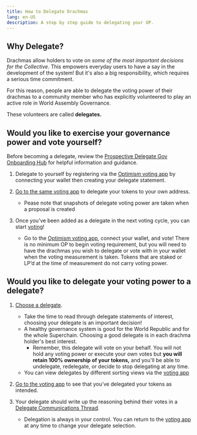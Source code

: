 ```yaml
---
title: How to Delegate Drachmas
lang: en-US
description: A step by step guide to delegating your OP.
---
```


## Why Delegate?

Drachmas allow holders to vote on *some of the most important decisions for the Collective.* This empowers everyday users to have a say in the development of the system! But it's also a big responsibility, which requires a serious time commitment. 

For this reason, people are able to delegate the voting power of their drachmas to a community member who has explicitly volunteered to play an active role in World Assembly Governance. 

These volunteers are called **delegates.**

## Would you like to exercise your governance power and vote yourself? 

Before becoming a delegate, review the [Prospective Delegate Gov Onboarding Hub](https://plaid-cement-e44.notion.site/Prospective-Delegate-Gov-Onboarding-Hub-7cb72c3376c349a2ab402c4badd52f39) for helpful information and guidance. 

1. Delegate to yourself by registering via the [Optimism voting app](https://vote.optimism.io/) by connecting your wallet then creating your delegate statement.

2. [Go to the same voting app](https://vote.optimism.io/) to delegate your tokens to your own address.

      - Pease note that snapshots of delegate voting power are taken when a proposal is created

3. Once you’ve been added as a delegate in the next voting cycle, you can start [voting](https://vote.optimism.io/)!
    - Go to the [Optimism voting app](https://vote.optimism.io/), connect your wallet, and vote! There is no minimum OP to begin voting requirement, but you will need to have the drachmas you wish to delegate or vote with in your wallet when the voting measurement is taken. Tokens that are staked or LP’d at the time of measurement do not carry voting power.

## Would you like to delegate your voting power to a delegate? 

1. [Choose a delegate](https://vote.optimism.io/delegates). 
   
   - Take the time to read through delegate statements of interest, choosing your delegate is an important decision! 
   - A healthy governance system is good for the World Republic and for the whole Superchain. Choosing a good delegate is in each drachma holder's best interest. 
       - Remember, this delegate will vote on your behalf. You will not hold any voting power or execute your own votes but **you will retain 100% ownership of your tokens,** and you'll be able to undelegate, redelegate, or decide to stop delegating at any time.
    - You can view delegates by different sorting views via the [voting app](https://vote.optimism.io/delegates?orderBy=weightedRandom)

2. [Go to the voting app](https://vote.optimism.io/) to see that you’ve delegated your tokens as intended.

3. Your delegate should write up the reasoning behind their votes in a [Delegate Communications Thread](https://gov.optimism.io/c/delegates/delegate-updates/45).

    - Delegation is always in your control. You can return to the [voting app](https://vote.optimism.io/) at any time to change your delegate selection. 